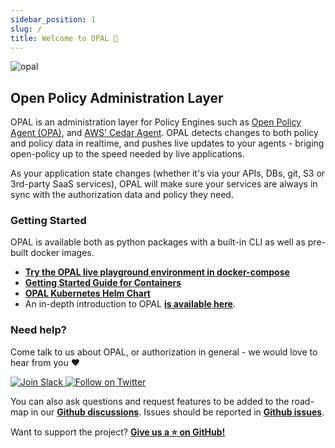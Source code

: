 ```yaml
---
sidebar_position: 1
slug: /
title: Welcome to OPAL 👋
---
```


<div style={{ textAlign: "left", marginBottom: "-20px" }}>
  <img
    src="https://github.com/permitio/opal/assets/4082578/4e21f85f-30ab-43e2-92de-b82f78888c71"
    style={{ height: "150px", width: "auto" }}
    alt="opal"
  />
</div>

## **Open Policy Administration Layer**

OPAL is an administration layer for Policy Engines such as [Open Policy Agent (OPA)](https://www.openpolicyagent.org),
and [AWS' Cedar Agent](https://github.com/permitio/cedar-agent). OPAL detects changes to both policy and policy data in realtime, and pushes live
updates to your agents - briging open-policy up to the speed needed by live applications.

As your application state changes (whether it's via your APIs, DBs, git, S3 or 3rd-party SaaS services),
OPAL will make sure your services are always in sync with the authorization data and policy they need.

### Getting Started

OPAL is available both as python packages with a built-in CLI as well as pre-built docker images.

- **[Try the OPAL live playground environment in docker-compose](https://docs.opal.ac/getting-started/quickstart/opal-playground/overview/)**
- **[Getting Started Guide for Containers](https://docs.opal.ac/getting-started/running-opal/overview/)**
- **[OPAL Kubernetes Helm Chart](https://github.com/permitio/opal-helm-chart)**
- An in-depth introduction to OPAL **[is available here](https://www.permit.io/blog/introduction-to-opal)**.

### Need help?

Come talk to us about OPAL, or authorization in general - we would love to hear from you ❤️

<div style={{ display: "flex", alignItems: "center", marginTop: "-10px" }}>
  <a
    href="https://io.permit.io/join_community"
    target="_blank"
    rel="noopener noreferrer"
  >
    <img
      src="https://i.ibb.co/wzrGHQL/Group-749.png"
      alt="Join Slack"
      style={{ marginRight: "10px" }}
    />
  </a>
  <a
    href="https://twitter.com/opal_ac"
    target="_blank"
    rel="noopener noreferrer"
  >
    <img src="https://i.ibb.co/k4x55Lr/Group-750.png" alt="Follow on Twitter" />
  </a>
</div>

You can also ask questions and request features to be added to the road-map in our [**Github discussions**](https://github.com/permitio/opal/discussions).
Issues should be reported in [**Github issues**](https://github.com/permitio/opal/issues).

Want to support the project? **[Give us a ⭐️ on GitHub!](https://github.com/permitio/opal)**
